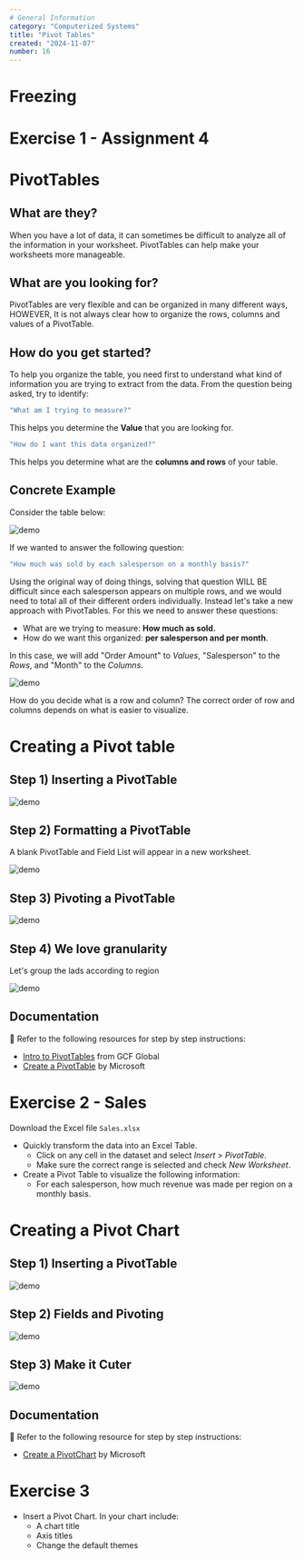 ```yaml
---
# General Information
category: "Computerized Systems"
title: "Pivot Tables"
created: "2024-11-07"
number: 16
---
```


# Freezing

# Exercise 1 - Assignment 4

# PivotTables

## What are they?

When you have a lot of data, it can sometimes be difficult to analyze all of the information in your worksheet. PivotTables can help make your worksheets more manageable.

## What are you looking for?

PivotTables are very flexible and can be organized in many different ways, HOWEVER, It is not always clear how to organize the rows, columns and values of a PivotTable.

## How do you get started?

To help you organize the table, you need first to understand what kind of information you are trying to extract from the data. From the question being asked, try to identify:

```cs
"What am I trying to measure?"
```

This helps you determine the **Value** that you are looking for.

```cs
"How do I want this data organized?"
```

This helps you determine what are the **columns and rows** of your table.

## Concrete Example

Consider the table below:

![demo](./assets/data.png)

If we wanted to answer the following question:

```cs
"How much was sold by each salesperson on a monthly basis?"
```

Using the original way of doing things, solving that question WILL BE difficult since each salesperson appears on multiple rows, and we would need to total all of their different orders individually. Instead let's take a new approach with PivotTables. For this we need to answer these questions:

- What are we trying to measure: **How much as sold.**
- How do we want this organized: **per salesperson and per month**.

In this case, we will add "Order Amount" to _Values_, "Salesperson" to the _Rows_, and "Month" to the _Columns_.

![demo](./assets/vals.png)

How do you decide what is a row and column? The correct order of row and columns depends on what is easier to visualize.

# Creating a Pivot table

## Step 1) Inserting a PivotTable

![demo](./assets/create.gif)

## Step 2) Formatting a PivotTable

A blank PivotTable and Field List will appear in a new worksheet.

![demo](./assets/format.gif)

## Step 3) Pivoting a PivotTable

![demo](./assets/pivot.gif)

## Step 4) We love granularity

Let's group the lads according to region

![demo](./assets/rows.gif)

## Documentation

📖 Refer to the following resources for step by step instructions:

- [Intro to PivotTables](https://edu.gcfglobal.org/en/excel/intro-to-pivottables/1/) from GCF Global
- [Create a PivotTable](https://support.microsoft.com/en-us/office/create-a-pivottable-to-analyze-worksheet-data-a9a84538-bfe9-40a9-a8e9-f99134456576?ui=en-us&rs=en-us&ad=us) by Microsoft

# Exercise 2 - Sales

Download the Excel file `Sales.xlsx`

- Quickly transform the data into an Excel Table.
  - Click on any cell in the dataset and select _Insert_ > _PivotTable_.
  - Make sure the correct range is selected and check _New Worksheet_.
- Create a Pivot Table to visualize the following information:
  - For each salesperson, how much revenue was made per region on a monthly basis.

# Creating a Pivot Chart

## Step 1) Inserting a PivotTable

![demo](./assets/chart.gif)

## Step 2) Fields and Pivoting

![demo](./assets/fieldsandshit.gif)

## Step 3) Make it Cuter

![demo](./assets/cuteify.gif)

## Documentation

📖 Refer to the following resource for step by step instructions:

- [Create a PivotChart](https://support.microsoft.com/en-us/office/create-a-pivotchart-c1b1e057-6990-4c38-b52b-8255538e7b1c) by Microsoft

# Exercise 3

- Insert a Pivot Chart. In your chart include:
  - A chart title
  - Axis titles
  - Change the default themes
